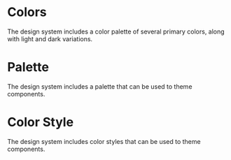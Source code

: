 
<Meta title="Blend Colors" />

# Colors

The design system includes a color palette of several primary colors, along with light and dark variations.

<Colors />

# Palette

The design system includes a palette that can be used to theme components.

<Palette />

# Color Style

The design system includes color styles that can be used to theme components.

<ColorStyles />
